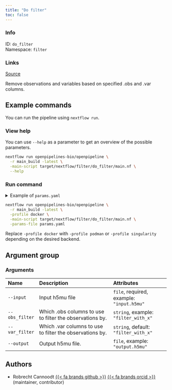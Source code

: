 ```yaml
---
title: "Do filter"
toc: false
---
```


::: {.column-margin}

### Info

ID: `do_filter`  
Namespace: `filter`

### Links
[Source](https://github.com/openpipelines-bio/openpipeline/blob/main/src/filter/do_filter){.btn-action .btn-sm .btn-info .btn role="button"}

:::

Remove observations and variables based on specified .obs and .var columns.


## Example commands

You can run the pipeline using `nextflow run`.

### View help

You can use `--help` as a parameter to get an overview of the possible parameters.

```bash
nextflow run openpipelines-bio/openpipeline \
  -r main_build -latest \
  -main-script target/nextflow/filter/do_filter/main.nf \
  --help
```

### Run command

<details>
<summary>Example of `params.yaml`</summary>
```yaml
# Arguments
input: # please fill in - example: "input.h5mu"
modality: "rna"
# obs_filter: ["filter_with_x"]
var_filter: ["filter_with_x"]
# output: "$id.$key.output.h5mu"

# Nextflow input-output arguments
publish_dir: # please fill in - example: "output/"
# param_list: "my_params.yaml"
```
</details>

```bash
nextflow run openpipelines-bio/openpipeline \
  -r main_build -latest \
  -profile docker \
  -main-script target/nextflow/filter/do_filter/main.nf \
  -params-file params.yaml
```

:::{.callout-note}
Replace `-profile docker` with `-profile podman` or `-profile singularity` depending on the desired backend.
:::

## Argument group

### Arguments

|Name           |Description                                              |Attributes                                |
|:--------------|:--------------------------------------------------------|:-----------------------------------------|
|`--input`      |Input h5mu file                                          |`file`, required, example: `"input.h5mu"` |
|`--obs_filter` |Which .obs columns to use to filter the observations by. |`string`, example: `"filter_with_x"`      |
|`--var_filter` |Which .var columns to use to filter the observations by. |`string`, default: `"filter_with_x"`      |
|`--output`     |Output h5mu file.                                        |`file`, example: `"output.h5mu"`          |

## Authors

  * Robrecht Cannoodt [{{< fa brands github >}}](https://github.com/rcannood) [{{< fa brands orcid >}}](https://orcid.org/0000-0003-3641-729X) (maintainer, contributor)
